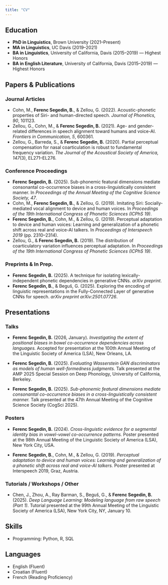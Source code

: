 ```yaml
---
title: "CV"
---
```


## Education  
- **PhD in Linguistics**, Brown University (2021–Present)  
- **MA in Linguistics**, UC Davis (2019–2021)  
- **BA in Linguistics**, University of California, Davis (2015–2019) — Highest Honors  
- **BA in English Literature**, University of California, Davis (2015–2019) — Highest Honors  

## Papers & Publications  

### Journal Articles  
- Cohn, M., **Ferenc Segedin, B.**, & Zellou, G. (2022). Acoustic-phonetic properties of Siri- and human-directed speech. *Journal of Phonetics, 90*, 101123.  
- Zellou, G., Cohn, M., & **Ferenc Segedin, B.** (2021). Age- and gender-related differences in speech alignment toward humans and voice-AI. *Frontiers in Communication, 5*, 600361.  
- Zellou, G., Barreda, S., & **Ferenc Segedin, B.** (2020). Partial perceptual compensation for nasal coarticulation is robust to fundamental frequency variation. *The Journal of the Acoustical Society of America, 147*(3), EL271–EL276.  

### Conference Proceedings  
- **Ferenc Segedin, B.** (2025). Sub-phonemic featural dimensions mediate consonantal co-occurrence biases in a cross-linguistically consistent manner. In *Proceedings of the Annual Meeting of the Cognitive Science Society, 47*.  
- Cohn, M., **Ferenc Segedin, B.**, & Zellou, G. (2019). Imitating Siri: Socially-mediated vocal alignment to device and human voices. In *Proceedings of the 19th International Congress of Phonetic Sciences (ICPhS 19)*.  
- **Ferenc Segedin, B.**, Cohn, M., & Zellou, G. (2019). Perceptual adaptation to device and human voices: Learning and generalization of a phonetic shift across real and voice-AI talkers. In *Proceedings of Interspeech 2019* (pp. 2310–2314).  
- Zellou, G., & **Ferenc Segedin, B.** (2019). The distribution of coarticulatory variation influences perceptual adaptation. In *Proceedings of the 19th International Congress of Phonetic Sciences (ICPhS 19)*.  

### Preprints & In Prep. 
- **Ferenc Segedin, B.** (2025). A technique for isolating lexically-independent phonetic dependencies in generative CNNs. *arXiv preprint*.  
- **Ferenc Segedin, B.**, & Beguš, G. (2025). Exploring the encoding of linguistic representations in the Fully-Connected Layer of generative CNNs for speech. *arXiv preprint arXiv:2501.07726*.  

## Presentations  

### Talks  
- **Ferenc Segedin, B.** (2026, January). *Investigating the extent of positional biases in bowel co-occurrence dependencies across languages.* Accepted for presentation at the 100th Annual Meeting of the Linguistic Society of America (LSA), New Orleans, LA.

- **Ferenc Segedin, B.** (2025). *Evaluating Wasserstein GAN discriminators as models of human well-formedness judgments.* Talk presented at the AMP 2025 Special Session on Deep Phonology, University of California, Berkeley.

- **Ferenc Segedin, B.** (2025). *Sub-phonemic featural dimensions mediate consonantal co-occurrence biases in a cross-linguistically consistent manner.* Talk presented at the 47th Annual Meeting of the Cognitive Science Society (CogSci 2025).


### Posters  
- **Ferenc Segedin, B.** (2024). *Cross-linguistic evidence for a segmental identity bias in vowel-vowel co-occurrence patterns.* Poster presented at the 98th Annual Meeting of the Linguistic Society of America (LSA), New York City, USA.

- **Ferenc Segedin, B.**, Cohn, M., & Zellou, G. (2019). *Perceptual adaptation to device and human voices: Learning and generalization of a phonetic shift across real and voice-AI talkers.* Poster presented at Interspeech 2019, Graz, Austria.


### Tutorials / Workshops / Other  
- Chen, J., Zhou, A., Ray Barman, S., Beguš, G., & **Ferenc Segedin, B.** (2025). *Deep Language Learning: Modeling language from raw speech (Part 1).* Tutorial presented at the 99th Annual Meeting of the Linguistic Society of America (LSA), New York City, NY, January 10.
  

## Skills  
- Programming: Python, R, SQL  

## Languages  
- English (Fluent)  
- Croatian (Fluent)  
- French (Reading Proficiency)  




